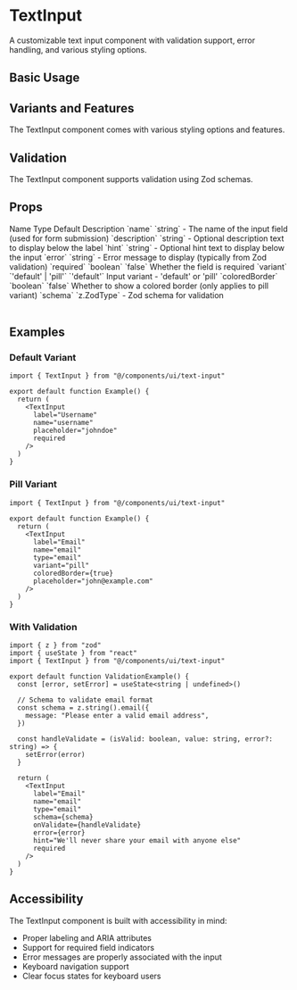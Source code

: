 # TextInput

A customizable text input component with validation support, error handling, and various styling options.

## Basic Usage

<ComponentTabs name="text-input-basic" />

<InstallationInstructions componentName="text-input" />

## Variants and Features

The TextInput component comes with various styling options and features.

<ComponentTabs name="text-input-variants" />

## Validation

The TextInput component supports validation using Zod schemas.

<ComponentTabs name="text-input-validation" />

## Props

<Table>
  <TableHeader>
    <TableRow>
      <TableHead>Name</TableHead>
      <TableHead>Type</TableHead>
      <TableHead>Default</TableHead>
      <TableHead>Description</TableHead>
    </TableRow>
  </TableHeader>
  <TableBody>
    <TableRow>
      <TableCell>`name`</TableCell>
      <TableCell>`string`</TableCell>
      <TableCell>-</TableCell>
      <TableCell>The name of the input field (used for form submission)</TableCell>
    </TableRow>
    <TableRow>
      <TableCell>`description`</TableCell>
      <TableCell>`string`</TableCell>
      <TableCell>-</TableCell>
      <TableCell>Optional description text to display below the label</TableCell>
    </TableRow>
    <TableRow>
      <TableCell>`hint`</TableCell>
      <TableCell>`string`</TableCell>
      <TableCell>-</TableCell>
      <TableCell>Optional hint text to display below the input</TableCell>
    </TableRow>
    <TableRow>
      <TableCell>`error`</TableCell>
      <TableCell>`string`</TableCell>
      <TableCell>-</TableCell>
      <TableCell>Error message to display (typically from Zod validation)</TableCell>
    </TableRow>
    <TableRow>
      <TableCell>`required`</TableCell>
      <TableCell>`boolean`</TableCell>
      <TableCell>`false`</TableCell>
      <TableCell>Whether the field is required</TableCell>
    </TableRow>
    <TableRow>
      <TableCell>`variant`</TableCell>
      <TableCell>`'default' | 'pill'`</TableCell>
      <TableCell>`'default'`</TableCell>
      <TableCell>Input variant - 'default' or 'pill'</TableCell>
    </TableRow>
    <TableRow>
      <TableCell>`coloredBorder`</TableCell>
      <TableCell>`boolean`</TableCell>
      <TableCell>`false`</TableCell>
      <TableCell>Whether to show a colored border (only applies to pill variant)</TableCell>
    </TableRow>
    <TableRow>
      <TableCell>`schema`</TableCell>
      <TableCell>`z.ZodType<string>`</TableCell>
      <TableCell>-</TableCell>
      <TableCell>Zod schema for validation</TableCell>
    </TableRow>
  </TableBody>
</Table>

## Examples

### Default Variant

```tsx
import { TextInput } from "@/components/ui/text-input"

export default function Example() {
  return (
    <TextInput
      label="Username"
      name="username"
      placeholder="johndoe"
      required
    />
  )
}
```

### Pill Variant

```tsx
import { TextInput } from "@/components/ui/text-input"

export default function Example() {
  return (
    <TextInput
      label="Email"
      name="email"
      type="email"
      variant="pill"
      coloredBorder={true}
      placeholder="john@example.com"
    />
  )
}
```

### With Validation

```tsx
import { z } from "zod"
import { useState } from "react"
import { TextInput } from "@/components/ui/text-input"

export default function ValidationExample() {
  const [error, setError] = useState<string | undefined>()
  
  // Schema to validate email format
  const schema = z.string().email({
    message: "Please enter a valid email address",
  })
  
  const handleValidate = (isValid: boolean, value: string, error?: string) => {
    setError(error)
  }
  
  return (
    <TextInput
      label="Email"
      name="email"
      type="email"
      schema={schema}
      onValidate={handleValidate}
      error={error}
      hint="We'll never share your email with anyone else"
      required
    />
  )
}
```

## Accessibility

The TextInput component is built with accessibility in mind:

- Proper labeling and ARIA attributes
- Support for required field indicators
- Error messages are properly associated with the input
- Keyboard navigation support
- Clear focus states for keyboard users 